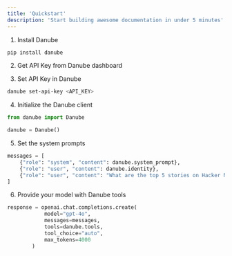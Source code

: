 ```yaml
---
title: 'Quickstart'
description: 'Start building awesome documentation in under 5 minutes'
---
```


1. Install Danube
```bash
pip install danube
```

2. Get API Key from Danube dashboard

3. Set API Key in Danube
```bash
danube set-api-key <API_KEY>
```

4. Initialize the Danube client
```python
from danube import Danube

danube = Danube()
```
5. Set the system prompts
```python
messages = [
    {"role": "system", "content": danube.system_prompt},
    {"role": "user", "content": danube.identity},
    {"role": "user", "content": "What are the top 5 stories on Hacker News?"},
]
```
6. Provide your model with Danube tools
```python
response = openai.chat.completions.create(
            model="gpt-4o",
            messages=messages,
            tools=danube.tools,
            tool_choice="auto",
            max_tokens=4000
        )
```